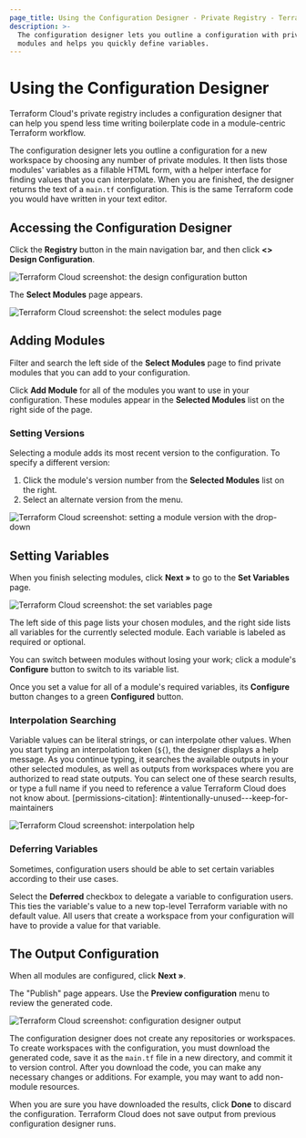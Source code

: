 ```yaml
---
page_title: Using the Configuration Designer - Private Registry - Terraform Enterprise
description: >-
  The configuration designer lets you outline a configuration with private
  modules and helps you quickly define variables.
---
```


# Using the Configuration Designer

Terraform Cloud's private registry includes a configuration designer that can help you spend less time writing boilerplate code in a module-centric Terraform workflow.

The configuration designer lets you outline a configuration for a new workspace by choosing any number of private modules. It then lists those modules' variables as a fillable HTML form, with a helper interface for finding values that you can interpolate. When you are finished, the designer returns the text of a `main.tf` configuration. This is the same Terraform code you would have written in your text editor.

## Accessing the Configuration Designer

Click the **Registry** button in the main navigation bar, and then click **&lt;> Design Configuration**.

![Terraform Cloud screenshot: the design configuration button](/img/docs/design-start.png)

The **Select Modules** page appears.

![Terraform Cloud screenshot: the select modules page](/img/docs/design-select-modules.png)

## Adding Modules

Filter and search the left side of the **Select Modules** page to find private modules that you can add to your configuration.

Click **Add Module** for all of the modules you want to use in your configuration. These modules appear in the **Selected Modules** list on the right side of the page.

### Setting Versions

Selecting a module adds its most recent version to the configuration. To specify a different version:

1.  Click the module's version number from the **Selected Modules** list on the right.
2.  Select an alternate version from the menu.

![Terraform Cloud screenshot: setting a module version with the drop-down](/img/docs/design-set-version.png)

## Setting Variables

When you finish selecting modules, click **Next »** to go to the **Set Variables** page.

![Terraform Cloud screenshot: the set variables page](/img/docs/design-variables-finished.png)

The left side of this page lists your chosen modules, and the right side lists all variables for the currently selected module. Each variable is labeled as required or optional.

You can switch between modules without losing your work; click a module's **Configure** button to switch to its variable list.

Once you set a value for all of a module's required variables, its **Configure** button changes to a green **Configured** button.

### Interpolation Searching

Variable values can be literal strings, or can interpolate other values. When you start typing an interpolation token (`${`), the designer displays a help message. As you continue typing, it searches the available outputs in your other selected modules, as well as outputs from workspaces where you are authorized to read state outputs. You can select one of these search results, or type a full name if you need to reference a value Terraform Cloud does not know about.
\[permissions-citation]: #intentionally-unused---keep-for-maintainers

![Terraform Cloud screenshot: interpolation help](/img/docs/design-variables-help.png)

### Deferring Variables

Sometimes, configuration users should be able to set certain variables according to their use cases.

Select the **Deferred** checkbox to delegate a variable to configuration users. This ties the variable's value to a new top-level Terraform variable with no default value. All users that create a workspace from your configuration will have to provide a value for that variable.

## The Output Configuration

When all modules are configured, click **Next »**.

The "Publish" page appears. Use the **Preview configuration** menu to review the generated code.

![Terraform Cloud screenshot: configuration designer output](/img/docs/design-verify.png)

The configuration designer does not create any repositories or workspaces. To create workspaces with the configuration, you must download the generated code, save it as the `main.tf` file in a new directory, and commit it to version control. After you download the code, you can make any necessary changes or additions. For example, you may want to add non-module resources.

When you are sure you have downloaded the results, click **Done** to discard the configuration. Terraform Cloud does not save output from previous configuration designer runs.
